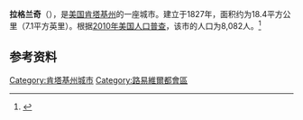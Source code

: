 {{Infobox City 
|chinese_name = 拉格兰奇
|official_name = La Grange
|image_flag = 
|image_seal = 
|image_skyline = 
|image_map = KYMap-doton-LaGrange.PNG
|map_caption =
|subdivision_type = [[國家|國家]]
|subdivision_name = {{USA}}
|leader_title = 
|leader_name = 
|subdivision_type1 = [[美國行政區劃|州]]
|subdivision_name1 = [[肯塔基州|肯塔基州]]
|subdivision_type2 = [[肯塔基州行政区划|县]]
|subdivision_name2 = Oldham
|found_title            = 正式立市
|found_date             = 1827年
|area_total = 18.4
|area_land = 
|area_water = 
|population_as_of = 2010
|population_total = 8,082
|population_density = 
|timezone = 
|utc_offset = 
|timezone_DST = 
|utc_offset_DST = 
}}

'''拉格兰奇'''（{{lang-en|'''La Grange'''}}），是[[美国|美国]][[肯塔基州|肯塔基州]]的一座城市。建立于1827年，面积约为18.4平方公里（7.1平方英里）。根据[[2010年美国人口普查|2010年美国人口普查]]，该市的人口为8,082人。<ref name=census>{{cite web |url = http://www.census.gov/prod/www/abs/decennial/ |title = Census of Population and Housing |publisher = U.S. Census Bureau |accessdate = November 18, 2011 |archive-url = https://web.archive.org/web/20060208103743/http://www.census.gov/prod/www/abs/decennial/ |archive-date = 2006-02-08 |dead-url = yes }}</ref>

== 参考资料 ==
{{reflist}}

[[Category:肯塔基州城市|Category:肯塔基州城市]]
[[Category:路易維爾都會區|Category:路易維爾都會區]]


{{Kentucky-stub}}